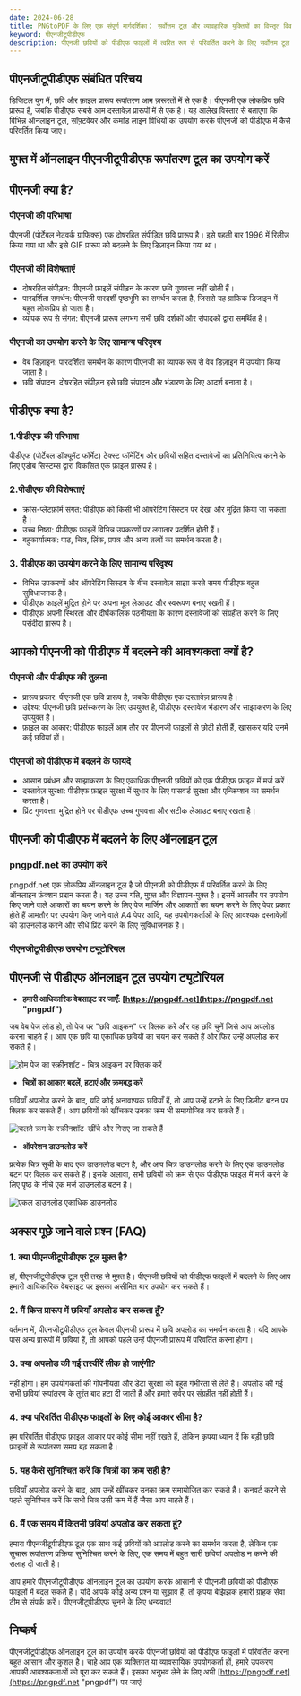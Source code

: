 ```yaml
---
date: 2024-06-28
title: PNGtoPDF के लिए एक संपूर्ण मार्गदर्शिका： सर्वोत्तम टूल और व्यावहारिक युक्तियों का विस्तृत विवरण
keyword: पीएनजीटूपीडीएफ
description: पीएनजी छवियों को पीडीएफ फाइलों में त्वरित रूप से परिवर्तित करने के लिए सर्वोत्तम टूल का उपयोग करने की गहन खोज। आपको आसानी से कुशल रूपांतरण प्राप्त करने में मदद करने के लिए विस्तृत ट्यूटोरियल और सामान्य प्रश्नों के उत्तर प्रदान किए जाते हैं।
---
```


## पीएनजीटूपीडीएफ संबंधित परिचय

डिजिटल युग में, छवि और फ़ाइल प्रारूप रूपांतरण आम ज़रूरतों में से एक है। पीएनजी एक लोकप्रिय छवि प्रारूप है, जबकि पीडीएफ सबसे आम दस्तावेज़ प्रारूपों में से एक है। यह आलेख विस्तार से बताएगा कि विभिन्न ऑनलाइन टूल, सॉफ़्टवेयर और कमांड लाइन विधियों का उपयोग करके पीएनजी को पीडीएफ में कैसे परिवर्तित किया जाए।

## मुफ्त में ऑनलाइन पीएनजीटूपीडीएफ रूपांतरण टूल का उपयोग करें
<PngToPdf />

## पीएनजी क्या है?

### पीएनजी की परिभाषा
पीएनजी (पोर्टेबल नेटवर्क ग्राफिक्स) एक दोषरहित संपीड़ित छवि प्रारूप है। इसे पहली बार 1996 में रिलीज़ किया गया था और इसे GIF प्रारूप को बदलने के लिए डिज़ाइन किया गया था।
### पीएनजी की विशेषताएं

- दोषरहित संपीड़न: पीएनजी फ़ाइलें संपीड़न के कारण छवि गुणवत्ता नहीं खोती हैं।
- पारदर्शिता समर्थन: पीएनजी पारदर्शी पृष्ठभूमि का समर्थन करता है, जिससे यह ग्राफिक डिजाइन में बहुत लोकप्रिय हो जाता है।
- व्यापक रूप से संगत: पीएनजी प्रारूप लगभग सभी छवि दर्शकों और संपादकों द्वारा समर्थित है।

### पीएनजी का उपयोग करने के लिए सामान्य परिदृश्य

- वेब डिज़ाइन: पारदर्शिता समर्थन के कारण पीएनजी का व्यापक रूप से वेब डिज़ाइन में उपयोग किया जाता है।
- छवि संपादन: दोषरहित संपीड़न इसे छवि संपादन और भंडारण के लिए आदर्श बनाता है।

## पीडीएफ क्या है?
### 1.पीडीएफ की परिभाषा
पीडीएफ (पोर्टेबल डॉक्यूमेंट फॉर्मेट) टेक्स्ट फॉर्मेटिंग और छवियों सहित दस्तावेजों का प्रतिनिधित्व करने के लिए एडोब सिस्टम्स द्वारा विकसित एक फ़ाइल प्रारूप है।
### 2.पीडीएफ की विशेषताएं
- क्रॉस-प्लेटफ़ॉर्म संगत: पीडीएफ को किसी भी ऑपरेटिंग सिस्टम पर देखा और मुद्रित किया जा सकता है।
- उच्च निष्ठा: पीडीएफ फाइलें विभिन्न उपकरणों पर लगातार प्रदर्शित होती हैं।
- बहुकार्यात्मक: पाठ, चित्र, लिंक, प्रपत्र और अन्य तत्वों का समर्थन करता है।

### 3. पीडीएफ का उपयोग करने के लिए सामान्य परिदृश्य
- विभिन्न उपकरणों और ऑपरेटिंग सिस्टम के बीच दस्तावेज़ साझा करते समय पीडीएफ बहुत सुविधाजनक है।
- पीडीएफ फाइलें मुद्रित होने पर अपना मूल लेआउट और स्वरूपण बनाए रखती हैं।
- पीडीएफ अपनी स्थिरता और दीर्घकालिक पठनीयता के कारण दस्तावेजों को संग्रहीत करने के लिए पसंदीदा प्रारूप है।


## आपको पीएनजी को पीडीएफ में बदलने की आवश्यकता क्यों है?
### पीएनजी और पीडीएफ की तुलना
- प्रारूप प्रकार: पीएनजी एक छवि प्रारूप है, जबकि पीडीएफ एक दस्तावेज़ प्रारूप है।
- उद्देश्य: पीएनजी छवि प्रसंस्करण के लिए उपयुक्त है, पीडीएफ दस्तावेज़ भंडारण और साझाकरण के लिए उपयुक्त है।
- फ़ाइल का आकार: पीडीएफ फाइलें आम तौर पर पीएनजी फाइलों से छोटी होती हैं, खासकर यदि उनमें कई छवियां हों।

### पीएनजी को पीडीएफ में बदलने के फायदे
- आसान प्रबंधन और साझाकरण के लिए एकाधिक पीएनजी छवियों को एक पीडीएफ फ़ाइल में मर्ज करें।
- दस्तावेज़ सुरक्षा: पीडीएफ फ़ाइल सुरक्षा में सुधार के लिए पासवर्ड सुरक्षा और एन्क्रिप्शन का समर्थन करता है।
- प्रिंट गुणवत्ता: मुद्रित होने पर पीडीएफ उच्च गुणवत्ता और सटीक लेआउट बनाए रखता है।

## पीएनजी को पीडीएफ में बदलने के लिए ऑनलाइन टूल

### pngpdf.net का उपयोग करें
pngpdf.net एक लोकप्रिय ऑनलाइन टूल है जो पीएनजी को पीडीएफ में परिवर्तित करने के लिए ऑनलाइन फ़ंक्शन प्रदान करता है। यह उच्च गति, मुफ़्त और विज्ञापन-मुक्त है। इसमें आमतौर पर उपयोग किए जाने वाले आकारों का चयन करने के लिए पेज मार्जिन और आकारों का चयन करने के लिए पेपर प्रकार होते हैं आमतौर पर उपयोग किए जाने वाले A4 पेपर आदि, यह उपयोगकर्ताओं के लिए आवश्यक दस्तावेज़ों को डाउनलोड करने और सीधे प्रिंट करने के लिए सुविधाजनक है।

### पीएनजीटूपीडीएफ उपयोग ट्यूटोरियल
## पीएनजी से पीडीएफ ऑनलाइन टूल उपयोग ट्यूटोरियल

- **हमारी आधिकारिक वेबसाइट पर जाएँ: [https://pngpdf.net](https://pngpdf.net "pngpdf")**

 जब वेब पेज लोड हो, तो पेज पर "छवि आइकन" पर क्लिक करें और वह छवि चुनें जिसे आप अपलोड करना चाहते हैं। आप एक छवि या एकाधिक छवियों का चयन कर सकते हैं और फिर उन्हें अपलोड कर सकते हैं।

 ![होम पेज का स्क्रीनशॉट - चित्र आइकन पर क्लिक करें](https://cdn-images.pngpdf.net/step1.png "होम पेज का स्क्रीनशॉट - चित्र आइकन पर क्लिक करें")

- **चित्रों का आकार बदलें, हटाएं और क्रमबद्ध करें**

 छवियाँ अपलोड करने के बाद, यदि कोई अनावश्यक छवियाँ हैं, तो आप उन्हें हटाने के लिए डिलीट बटन पर क्लिक कर सकते हैं। आप छवियों को खींचकर उनका क्रम भी समायोजित कर सकते हैं।

 ![चलते क्रम के स्क्रीनशॉट-खींचे और गिराए जा सकते हैं](https://cdn-images.pngpdf.net/step2.png "चलते क्रम के स्क्रीनशॉट-खींचे और गिराए जा सकते हैं")

- **ऑपरेशन डाउनलोड करें**

 प्रत्येक चित्र सूची के बाद एक डाउनलोड बटन है, और आप चित्र डाउनलोड करने के लिए एक डाउनलोड बटन पर क्लिक कर सकते हैं। इसके अलावा, सभी छवियों को क्रम से एक पीडीएफ फाइल में मर्ज करने के लिए पृष्ठ के नीचे एक मर्ज डाउनलोड बटन है।

 ![एकल डाउनलोड एकाधिक डाउनलोड](https://cdn-images.pngpdf.net/step3.png "एकल डाउनलोड एकाधिक डाउनलोड")




## अक्सर पूछे जाने वाले प्रश्न (FAQ)

### 1. क्या पीएनजीटूपीडीएफ टूल मुफ़्त है?
हां, पीएनजीटूपीडीएफ टूल पूरी तरह से मुफ़्त है। पीएनजी छवियों को पीडीएफ फाइलों में बदलने के लिए आप हमारी आधिकारिक वेबसाइट पर इसका असीमित बार उपयोग कर सकते हैं।

### 2. मैं किस प्रारूप में छवियाँ अपलोड कर सकता हूँ?
वर्तमान में, पीएनजीटूपीडीएफ टूल केवल पीएनजी प्रारूप में छवि अपलोड का समर्थन करता है। यदि आपके पास अन्य प्रारूपों में छवियां हैं, तो आपको पहले उन्हें पीएनजी प्रारूप में परिवर्तित करना होगा।

### 3. क्या अपलोड की गई तस्वीरें लीक हो जाएंगी?
नहीं होगा। हम उपयोगकर्ता की गोपनीयता और डेटा सुरक्षा को बहुत गंभीरता से लेते हैं। अपलोड की गई सभी छवियां रूपांतरण के तुरंत बाद हटा दी जाती हैं और हमारे सर्वर पर संग्रहीत नहीं होती हैं।

### 4. क्या परिवर्तित पीडीएफ फाइलों के लिए कोई आकार सीमा है?
हम परिवर्तित पीडीएफ फ़ाइल आकार पर कोई सीमा नहीं रखते हैं, लेकिन कृपया ध्यान दें कि बड़ी छवि फ़ाइलों से रूपांतरण समय बढ़ सकता है।

### 5. यह कैसे सुनिश्चित करें कि चित्रों का क्रम सही है?
छवियाँ अपलोड करने के बाद, आप उन्हें खींचकर उनका क्रम समायोजित कर सकते हैं। कनवर्ट करने से पहले सुनिश्चित करें कि सभी चित्र उसी क्रम में हैं जैसा आप चाहते हैं।

### 6. मैं एक समय में कितनी छवियां अपलोड कर सकता हूं?
हमारा पीएनजीटूपीडीएफ टूल एक साथ कई छवियों को अपलोड करने का समर्थन करता है, लेकिन एक सुचारू रूपांतरण प्रक्रिया सुनिश्चित करने के लिए, एक समय में बहुत सारी छवियां अपलोड न करने की सलाह दी जाती है।

आप हमारे पीएनजीटूपीडीएफ ऑनलाइन टूल का उपयोग करके आसानी से पीएनजी छवियों को पीडीएफ फाइलों में बदल सकते हैं। यदि आपके कोई अन्य प्रश्न या सुझाव हैं, तो कृपया बेझिझक हमारी ग्राहक सेवा टीम से संपर्क करें। पीएनजीटूपीडीएफ चुनने के लिए धन्यवाद!

## निष्कर्ष

पीएनजीटूपीडीएफ ऑनलाइन टूल का उपयोग करके पीएनजी छवियों को पीडीएफ फाइलों में परिवर्तित करना बहुत आसान और कुशल है। चाहे आप एक व्यक्तिगत या व्यावसायिक उपयोगकर्ता हों, हमारे उपकरण आपकी आवश्यकताओं को पूरा कर सकते हैं। इसका अनुभव लेने के लिए अभी [https://pngpdf.net](https://pngpdf.net "pngpdf") पर जाएं!